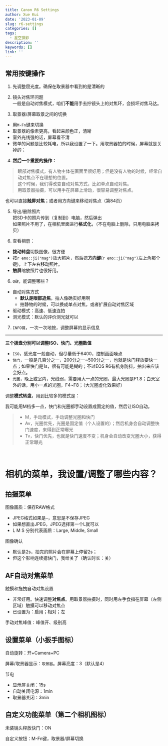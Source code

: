 ```yaml
---
title: Canon R6 Settings
author: Xue Kui
date: '2023-01-09'
slug: r6-settings
categories: []
tags:
  - 星空摄影
description: ''
keywords: []
link: ''
---
```



## 常用按键操作

1. 先调整屈光度。确保在取景器中看到的是清晰的

1. 镜头对焦环问题  
一般是自动对焦模式，咱们**不能**用手去拧镜头上的对焦环，会损坏对焦马达。

1. 取景器/屏幕取景之间的切换
- 用`M-Fn`键来切换
- 取景器的像素更高，看起来颜色正，清晰
- 室外光线强的话，屏幕看不清
- 微单的问题是比较耗电，所以我设置了一下。用取景器拍的时候，屏幕就是关掉的；

4. **然后一个重要的操作：**

> 眼部对焦模式，有人物主体在画面里很好用；但是没有人物的时候，经常自动对焦点不在理想的位置。  
这个时候，我们得改变自动对焦方式，比如单点自动对焦。  
用取景器拍摄，可以用手在屏幕上滑动，很容易调整对焦点。


也可以直接**触屏对焦**；或者用方向键来移动对焦点（第84页）


5. 导出/删除照片  
把SD卡的照片传到（复制到）电脑，然后弹出  
如果照片不用了，在相机里面进行**格式化**，（不在电脑上删除，只用电脑来拷贝）


1. 查看相册：  
- **拨动转盘**切换图像，很方便
- 按`r emo::ji("mag")`放大照片，然后摁**方向键**(`r emo::ji("mag")`左上角那个键)，上下左右移动照片。
- **触屏**缩放照片也很好用。



6. `Q键`，能调整哪些？

- 自动对焦方式
  - **默认是眼部追焦**，拍人像确实好用啊
  - 拍静物的时候，可以换成单点对焦，或者扩展自动对焦区域
- 驱动模式：高速、低速连拍
- 测光模式：默认的评价测光就可以


7. `INFO键`，一次一次地按，调整屏幕的显示信息

---

**三个拨盘分别可以调整ISO、快门、光圈数值**

- `ISO`，感光度一般自动，但尽量低于6400，控制画面噪点
- `快门`，一般是几百分之一，200分之一~500分之一，也就是快门释放要快一点；如果快门是1s，很有可能是糊的；不过EOS R6有机身防抖，拍出来应该会好点。
- `光圈`，晚上或室内，光线弱，需要用大一点的光圈，最大光圈是F1.8；白天室外的话，用小一点的光圈，F4~F8；（大光圈虚化效果好）


调整**模式转盘**，用到比较多的模式是：

我可能用M档多一点，快门和光圈都手动设置成固定的值，然后让ISO自动。

>- M，手动模式，手动调整光圈和快门
>- Av，光圈优先，光圈是固定值（个人设置的）；然后机身会自动调整快门速度，来得到正常曝光
>- Tv，快门优先，也就是快门速度不变；机身会自动改变光圈大小，获得正常曝光






<br>




# 相机的菜单，我设置/调整了哪些内容？


## 拍摄菜单

图像画质：保存RAW格式

- JPEG格式如果是`—`，意思是不保存JPEG
- 如果想直出JPEG，JPEG选择第一个L就可以
- L M S 分别代表画质：Large, Middle, Small


图像确认

- 默认是2s，拍完的照片会在屏幕上停留2s；
- 但这个影响连续摁快门，我给关了（确认时长：关）








## AF自动对焦菜单


触摸和拖拽自动对焦设置

- 非常好用。快速调整**对焦点**。用取景器拍摄时，同时用左手食指在屏幕（左侧区域）触摸可以移动对焦点
- 已设置为：启用；相对；左


手动对焦峰值：峰值开、级别高


## 设置菜单（小扳手图标）

自动旋转：开+Camera+PC

屏幕/取景器显示：`取景器`。屏幕亮度：3（默认是4）

节电

- 显示屏关闭：15s
- 自动关闭电源：1min
- 取景器关闭：3min

## 自定义功能菜单（第二个相机图标）

未装镜头释放快门：ON

自定义按钮：M-Fn键，取景器/屏幕切换





